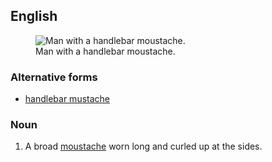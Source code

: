 ==English==
{{wikipedia}}
[[Image:Moustache.jpg|thumb|right|Man with a handlebar moustache.]]

===Alternative forms===
* {{qualifier|US}} [[handlebar mustache]]

===Noun===
{{en-noun|head=[[handlebar]] [[moustache]]}}

# A broad [[moustache]] worn long and curled up at the sides.